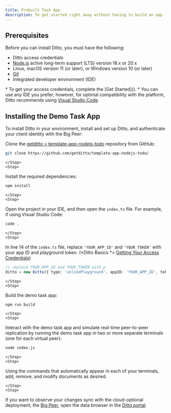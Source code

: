 ```yaml
---
title: Prebuilt Task App
description: To get started right away without having to build an app from scratch, explore with the Ditto ready-to-use demo task app.
---
```


## Prerequisites

Before you can install Ditto, you must have the following:

- Ditto access credentials
- <a href="https://nodejs.org/en/" target="_blank">Node.js</a> active long-term support (LTS) version 18.x or 20.x
- Linux, macOS version 11 (or later), or Windows version 10 (or later)
- <a href="https://git-scm.com/downloads" target="_blank">Git</a>
- Integrated developer environment (IDE)


<Info>
* To get your access credentials, complete the [Get Started]().
* You can use any IDE you prefer; however, for optimal compatibility with the platform, Ditto recommends using <a href="https://code.visualstudio.com/download" target="_blank">Visual Studio Code</a>.
</Info>

## Installing the Demo Task App

To install Ditto in your environment, install and set up Ditto, and authenticate your client identity with the Big Peer:

<Steps>
    <Step>
Clone the <a href="https://github.com/getditto/template-app-nodejs-todo/" target="_blank">getditto > template-app-nodejs-todo</a> repository from GitHub:


```bash Bash
git clone https://github.com/getditto/template-app-nodejs-todo/
```
    </Step>
    <Step>
Install the required dependencies:

```bash Bash
npm install
```
    </Step>
    <Step>
Open the project in your IDE, and then open the `index.ts` file. For example, if using Visual Studio Code:

```bash Bash
code .
```
    </Step>
    <Step>
In line 14 of the `index.ts` file, replace `'YOUR_APP_ID'` and `'YOUR_TOKEN'` with your app ID and playground token. (*Ditto Basics *> [Getting Your Access Credentials](/best-practices/how-to/js))

```typescript
// replace YOUR_APP_ID and YOUR_TOKEN with p
ditto = new Ditto({ type: 'onlinePlayground', appID: 'YOUR_APP_ID', token: 'YOUR_TOKEN' })
```
    </Step>
    <Step>
Build the demo task app:

```bash Bash
npm run build
```
    </Step>
    <Step>
Interact with the demo task app and simulate real-time peer-to-peer replication by running the demo task app in two or more separate terminals (one for each virtual peer):


```bash Bash
node index.js
```
    </Step>
    <Step>
Using the commands that automatically appear in each of your terminals, add, remove, and modify documents as desired.

    </Step>
    <Step>
If you want to observe your changes sync with the cloud-optional deployment, the [Big Peer](/best-practices/how-to/js/), open the data browser in the <a href="https://portal.ditto.live/" target="_blank">Ditto portal</a>.
    </Step>
</Steps>













